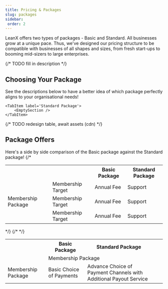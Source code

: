 ```yaml
---
title: Pricing & Packages
slug: packages
sidebar:
 order: 2
---
```


LeanX offers two types of packages - Basic and Standard. All businesses grow at a unique pace. Thus, we've designed our pricing structure to be compatible with businesses of all shapes and sizes, from fresh start-ups to booming mid-sizers to large enterprises.

{/* TODO fill in description */}
## Choosing Your Package
See the descriptions below to have a better idea of which package perfectly aligns to your organisational needs!

<Tabs>
    <TabItem label='Basic Package'>
        <EmptySection />
    </TabItem>

    <TabItem label='Standard Package'>
        <EmptySection />
    </TabItem>
</Tabs> 

{/* TODO redesign table, await assets (cdn) */}
## Package Offers
Here's a side by side comparison of the Basic package against the Standard package!
{/* 
<table class='w-full text-center'>
    <tr>
        <th></th>
        <th></th>
        <th>Basic Package</th>
        <th>Standard Package</th>
    </tr>
    <tr>
        <td rowspan='3'>Membership Package</td>
        <td>Membership Target</td>
        <td>Annual Fee</td>
        <td>Support</td>
    </tr>
    <tr>
        <td>Membership Target</td>
        <td>Annual Fee</td>
        <td>Support</td>
    </tr>
    <tr>
        <td>Membership Target</td>
        <td>Annual Fee</td>
        <td>Support</td>
    </tr>
</table>
 */}


 <table class='text-center'>
    <tr>
        <th></th>
        <th class='text-center'>Basic Package</th>
        <th class='text-center'>Standard Package</th>
    </tr>
    <tr>
        <td></td>
        <td colspan='2' class='text-center'>Membership Package</td>
        {/* <td></td>
        <td></td> */}
    </tr>
    <tr>
        <td>Membership Package</td>
        <td>Basic Choice of Payments</td>
        <td>Advance Choice of Payment Channels with Additional Payout Service</td>
    </tr>
 </table>
